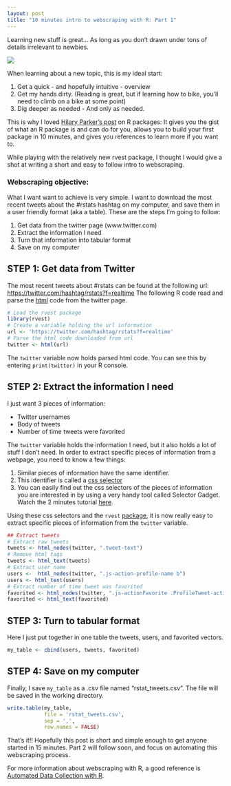 ```yaml
---
layout: post
title: "10 minutes intro to webscraping with R: Part 1"
---
```


Learning new stuff is great... As long as you don't drawn under tons of details irrelevant to newbies.

![](/images/webscraping_1/hydrant_2.jpg =512x)

When learning about a new topic, this is my ideal start:

1. Get a quick - and hopefully intuitive - overview
2. Get my hands dirty. (Reading is great, but if learning how to bike, you'll need to climb on a bike at some point)
3. Dig deeper as needed - And only as needed.

This is why I loved [Hilary Parker's post](http://hilaryparker.com/2014/04/29/writing-an-r-package-from-scratch/) on R packages: It gives you the gist of what an R package is and can do for you, allows you to build your first package in 10 minutes, and gives you references to learn more if you want to.

While playing with the relatively new rvest package, I thought I would give a shot at writing a short and easy to follow intro to webscraping.

### Webscraping objective:
What I want want to achieve is very simple. I want to download the most recent tweets about the #rstats hashtag on my computer, and save them in a user friendly format (aka a table). These are the steps I'm going to follow:

1. Get data from the twitter page (www.twitter.com)
2. Extract the information I need
3. Turn that information into tabular format
4. Save on my computer

## STEP 1: Get data from Twitter
The most recent tweets about #rstats can be found at the following url: [https://twitter.com/hashtag/rstats?f=realtime](https://twitter.com/hashtag/rstats?f=realtime)
The following R code read and parse the [html](https://www.khanacademy.org/computing/computer-programming/html-css/intro-to-html/v/making-webpages-intro) code from the twitter page.

```r
# Load the rvest package
library(rvest) 
# Create a variable holding the url information
url <- 'https://twitter.com/hashtag/rstats?f=realtime' 
# Parse the html code downloaded from url
twitter <- html(url) 
```

The `twitter` variable now holds parsed html code. You can see this by entering `print(twitter)` in your R console.

## STEP 2: Extract the information I need
I just want 3 pieces of information:

* Twitter usernames
* Body of tweets
* Number of time tweets were favorited

The `twitter` variable holds the information I need, but it also holds a lot of stuff I don't need. In order to extract specific pieces of information from a webpage, you need to know a few things:

1. Similar pieces of information have the same identifier.
2. This identifier is called a [css selector](http://flukeout.github.io/)
3. You can easily find out the css selectors of the pieces of information you are interested in by using a very handy tool called Selector Gadget. Watch the 2 minutes tutorial [here](http://selectorgadget.com/).

Using these css selectors and the `rvest` [package](http://blog.rstudio.org/2014/11/24/rvest-easy-web-scraping-with-r/), it is now really easy to extract specific pieces of information from the `twitter` variable.


```r
## Extract tweets
# Extract raw tweets
tweets <- html_nodes(twitter, ".tweet-text")
# Remove html tags
tweets <- html_text(tweets) 
# Extract user name
users <-  html_nodes(twitter, ".js-action-profile-name b")
users <- html_text(users)
# Extract number of time tweet was favorited
favorited <- html_nodes(twitter, ".js-actionFavorite .ProfileTweet-actionCountForPresentation")
favorited <- html_text(favorited)
```

## STEP 3: Turn to tabular format
Here I just put together in one table the tweets, users, and favorited vectors.

```r
my_table <- cbind(users, tweets, favorited)
```

## STEP 4: Save on my computer
Finally, I save `my_table` as a .csv file named "rstat_tweets.csv". The file will be saved in the working directory.
```r
write.table(my_table,  
            file = 'rstat_tweets.csv', 
            sep = ',', 
            row.names = FALSE)
```

That's it!! Hopefully this post is short and simple enough to get anyone started in 15 minutes. Part 2 will follow soon, and focus on automating this webscraping process.

For more information about webscraping with R, a good reference is [Automated Data Collection with R](http://www.amazon.com/Automated-Data-Collection-Practical-Scraping/dp/111883481X).

